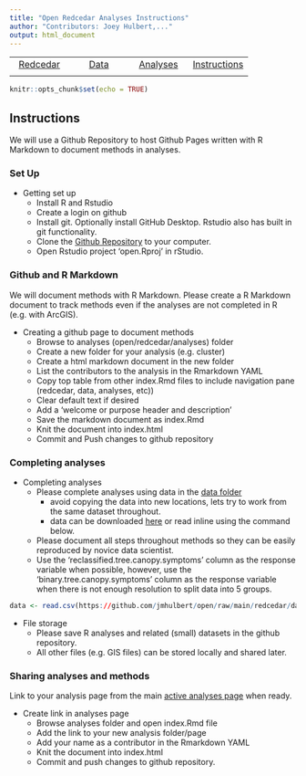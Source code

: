 ```yaml
---
title: "Open Redcedar Analyses Instructions"
author: "Contributors: Joey Hulbert,..."
output: html_document
---
```


|            |            |            |            |
|:----------:|:----------:|:----------:|:----------:|
|[Redcedar](https://jmhulbert.github.io/open/redcedar)|[Data](https://jmhulbert.github.io/open/redcedar/data)|[ Analyses](https://jmhulbert.github.io/open/redcedar/analyses)|[Instructions](https://jmhulbert.github.io/open/redcedar/instructions)|
|             |           |            |            |

```r
knitr::opts_chunk$set(echo = TRUE)
```

## Instructions

We will use a Github Repository to host Github Pages written with R Markdown to document methods in analyses. 

### Set Up

* Getting set up
  + Install R and Rstudio
  + Create a login on github
  + Install git. Optionally install GitHub Desktop. Rstudio also has built in git functionality. 
  + Clone the [Github Repository](https://github.com/jmhulbert/open) to your computer.
  + Open Rstudio project 'open.Rproj' in rStudio.

### Github and R Markdown

We will document methods with R Markdown. Please create a R Markdown document to track methods even if the analyses are not completed in R (e.g. with ArcGIS).
  
* Creating a github page to document methods
  + Browse to analyses (open/redcedar/analyses) folder
  + Create a new folder for your analysis (e.g. cluster)
  + Create a html markdown document in the new folder
  + List the contributors to the analysis in the Rmarkdown YAML
  + Copy top table from other index.Rmd files to include navigation pane (redcedar, data, analyses, etc))
  + Clear default text if desired
  + Add a 'welcome or purpose header and description'
  + Save the markdown document as index.Rmd
  + Knit the document into index.html
  + Commit and Push changes to github repository

### Completing analyses
  
* Completing analyses 
  + Please complete analyses using data in the [data folder](https://jmhulbert.github.io/open/redcedar/analyses)
    + avoid copying the data into new locations, lets try to work from the same dataset throughout.
    + data can be downloaded [here](https://github.com/jmhulbert/open/raw/main/redcedar/data/data-modified.csv) or read inline using the command below.
  + Please document all steps throughout methods so they can be easily reproduced by novice data scientist.
  + Use the 'reclassified.tree.canopy.symptoms' column as the response variable when possible, however, use the 'binary.tree.canopy.symptoms' column as the response variable when there is not enough resolution to split data into 5 groups. 

```r
data <- read.csv(https://github.com/jmhulbert/open/raw/main/redcedar/data/data-modified.csv)
```



* File storage
  + Please save R analyses and related (small) datasets in the github repository.
  + All other files (e.g. GIS files) can be stored locally and shared later. 
  
### Sharing analyses and methods
  
Link to your analysis page from the main [active analyses page](https://jmhulbert.github.io/open/redcedar/analyses) when ready.   
  
* Create link in analyses page
  + Browse analyses folder and open index.Rmd file
  + Add the link to your new analysis folder/page
  + Add your name as a contributor in the Rmarkdown YAML
  + Knit the document into index.html
  + Commit and push changes to github repository. 


